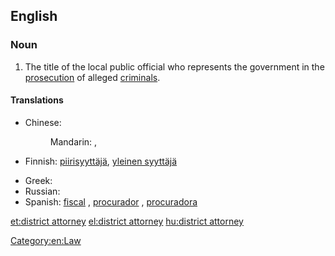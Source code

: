 ==English==
{{wikipedia}}

===Noun===
{{en-noun|head=[[district]] [[attorney]]}}

# {{context|American|lang=en}} The title of the local public official who represents the government in the [[prosecution]] of alleged [[criminal]]s.

====Translations====
{{trans-top|title}}
* Chinese:
*: Mandarin: {{t|cmn|地方檢察官|sc=Hani}}, {{t|cmn|地方检察官|tr=dìfāng jiǎncháguān|sc=Hani}}
* Finnish: [[piirisyyttäjä]], [[yleinen syyttäjä]]
{{trans-mid}}
* Greek: {{t+|el|εισαγγελέας|m|tr=issageléas|sc=Grek}}
* Russian: {{t+|ru|прокурор|m|tr=prokurór}}
* Spanish: [[fiscal]] {{m|f}}, [[procurador]] {{m}}, [[procuradora]] {{f}}
{{trans-bottom}}

[[Category:en:Law]]

[[et:district attorney]]
[[el:district attorney]]
[[hu:district attorney]]